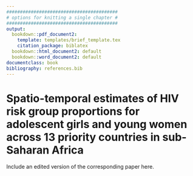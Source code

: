 ```yaml
---
#########################################
# options for knitting a single chapter #
#########################################
output:
  bookdown::pdf_document2:
    template: templates/brief_template.tex
    citation_package: biblatex
  bookdown::html_document2: default
  bookdown::word_document2: default
documentclass: book
bibliography: references.bib
---
```


# Spatio-temporal estimates of HIV risk group proportions for adolescent girls and young women across 13 priority countries in sub-Saharan Africa {-}
\adjustmtc
\markboth{Spatio-temporal estimates of HIV risk group proportions for adolescent girls and young women across 13 priority countries in sub-Saharan Africa}{}
<!-- For PDF output, include these two LaTeX commands after unnumbered chapter headings, otherwise the mini table of contents and the running header will show the previous chapter -->

Include an edited version of the corresponding paper here.
